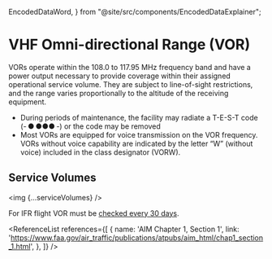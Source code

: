   EncodedDataWord,
} from "@site/src/components/EncodedDataExplainer";

# VHF Omni-directional Range (VOR)

VORs operate within the 108.0 to 117.95 MHz frequency band and have a power
output necessary to provide coverage within their assigned operational service
volume. They are subject to line-of-sight restrictions, and the range varies
proportionally to the altitude of the receiving equipment.

- During periods of maintenance, the facility may radiate a T-E-S-T code
  (- ● ●●● -) or the code may be removed
- Most VORs are equipped for voice transmission on the VOR frequency. VORs
  without voice capability are indicated by the letter “W” (without voice)
  included in the class designator (VORW).

## Service Volumes

<img {...serviceVolumes} />

For IFR flight VOR must be
[checked every 30 days](/topics/regulations/inspections/vor-checks).

<ReferenceList references={[
  {
    name: 'AIM Chapter 1, Section 1',
    link: 'https://www.faa.gov/air_traffic/publications/atpubs/aim_html/chap1_section_1.html',
  },
]} />
